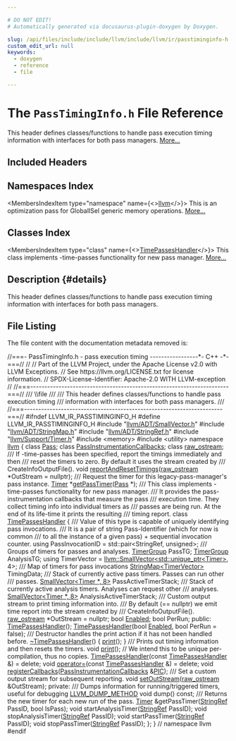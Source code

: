 ```yaml
---

# DO NOT EDIT!
# Automatically generated via docusaurus-plugin-doxygen by Doxygen.

slug: /api/files/include/include/llvm/include/llvm/ir/passtiminginfo-h
custom_edit_url: null
keywords:
  - doxygen
  - reference
  - file

---
```





# The `PassTimingInfo.h` File Reference

<DoxygenPage pluginConfig={pluginConfig}>

This header defines classes/functions to handle pass execution timing information with interfaces for both pass managers. <a href="#details">More...</a>

## Included Headers

<IncludesList>
<IncludesListItem
  filePath="llvm/ADT/SmallVector.h"
  permalink="/docs/api/files/include/include/llvm/include/llvm/adt/smallvector-h"
  isLocal="true" />
<IncludesListItem
  filePath="llvm/ADT/StringMap.h"
  permalink="/docs/api/files/include/include/llvm/include/llvm/adt/stringmap-h"
  isLocal="true" />
<IncludesListItem
  filePath="llvm/ADT/StringRef.h"
  permalink="/docs/api/files/include/include/llvm/include/llvm/adt/stringref-h"
  isLocal="true" />
<IncludesListItem
  filePath="llvm/Support/Timer.h"
  permalink="/docs/api/files/include/include/llvm/include/llvm/support/timer-h"
  isLocal="true" />
<IncludesListItem
  filePath="memory"
  permalink=""
  isLocal="false" />
<IncludesListItem
  filePath="utility"
  permalink=""
  isLocal="false" />
</IncludesList>

## Namespaces Index

<MembersIndex>

<MembersIndexItem
  type="namespace"
  name={<><a href="/docs/api/namespaces/llvm">llvm</a></>}>
This is an optimization pass for GlobalISel generic memory operations. <a href="/docs/api/namespaces/llvm/#details">More...</a>
</MembersIndexItem>

</MembersIndex>

## Classes Index

<MembersIndex>

<MembersIndexItem
  type="class"
  name={<><a href="/docs/api/classes/llvm/timepasseshandler">TimePassesHandler</a></>}>
This class implements -time-passes functionality for new pass manager. <a href="/docs/api/classes/llvm/timepasseshandler/#details">More...</a>
</MembersIndexItem>

</MembersIndex>

## Description {#details}

This header defines classes/functions to handle pass execution timing information with interfaces for both pass managers.

## File Listing

The file content with the documentation metadata removed is:

<ProgramListing>

<Link id="l00001" /><CodeLine lineNumber="1"><span class="doxyHighlightComment">//===- PassTimingInfo.h - pass execution timing -----------------&#42;- C++ -&#42;-===//</span></CodeLine>
<Link id="l00002" /><CodeLine lineNumber="2"><span class="doxyHighlightComment">//</span></CodeLine>
<Link id="l00003" /><CodeLine lineNumber="3"><span class="doxyHighlightComment">// Part of the LLVM Project, under the Apache License v2.0 with LLVM Exceptions.</span></CodeLine>
<Link id="l00004" /><CodeLine lineNumber="4"><span class="doxyHighlightComment">// See https://llvm.org/LICENSE.txt for license information.</span></CodeLine>
<Link id="l00005" /><CodeLine lineNumber="5"><span class="doxyHighlightComment">// SPDX-License-Identifier: Apache-2.0 WITH LLVM-exception</span></CodeLine>
<Link id="l00006" /><CodeLine lineNumber="6"><span class="doxyHighlightComment">//</span></CodeLine>
<Link id="l00007" /><CodeLine lineNumber="7"><span class="doxyHighlightComment">//===----------------------------------------------------------------------===//</span></CodeLine>
<Link id="l00008" /><CodeLine lineNumber="8"><span class="doxyHighlightComment">/// \\file</span></CodeLine>
<Link id="l00009" /><CodeLine lineNumber="9"><span class="doxyHighlightComment">///</span></CodeLine>
<Link id="l00010" /><CodeLine lineNumber="10"><span class="doxyHighlightComment">/// This header defines classes/functions to handle pass execution timing</span></CodeLine>
<Link id="l00011" /><CodeLine lineNumber="11"><span class="doxyHighlightComment">/// information with interfaces for both pass managers.</span></CodeLine>
<Link id="l00012" /><CodeLine lineNumber="12"><span class="doxyHighlightComment">///</span></CodeLine>
<Link id="l00013" /><CodeLine lineNumber="13"><span class="doxyHighlightComment">//===----------------------------------------------------------------------===//</span></CodeLine>
<Link id="l00014" /><CodeLine lineNumber="14"></CodeLine>
<Link id="l00015" /><CodeLine lineNumber="15"><span class="doxyHighlightPreprocessor">#ifndef LLVM&#95;IR&#95;PASSTIMINGINFO&#95;H</span></CodeLine>
<Link id="l00016" /><CodeLine lineNumber="16"><span class="doxyHighlightPreprocessor">#define LLVM&#95;IR&#95;PASSTIMINGINFO&#95;H</span></CodeLine>
<Link id="l00017" /><CodeLine lineNumber="17"></CodeLine>
<Link id="l00018" /><CodeLine lineNumber="18"><span class="doxyHighlightPreprocessor">#include &quot;<a href="/docs/api/files/include/include/llvm/include/llvm/adt/smallvector-h">llvm/ADT/SmallVector.h</a>&quot;</span></CodeLine>
<Link id="l00019" /><CodeLine lineNumber="19"><span class="doxyHighlightPreprocessor">#include &quot;<a href="/docs/api/files/include/include/llvm/include/llvm/adt/stringmap-h">llvm/ADT/StringMap.h</a>&quot;</span></CodeLine>
<Link id="l00020" /><CodeLine lineNumber="20"><span class="doxyHighlightPreprocessor">#include &quot;<a href="/docs/api/files/include/include/llvm/include/llvm/adt/stringref-h">llvm/ADT/StringRef.h</a>&quot;</span></CodeLine>
<Link id="l00021" /><CodeLine lineNumber="21"><span class="doxyHighlightPreprocessor">#include &quot;<a href="/docs/api/files/include/include/llvm/include/llvm/support/timer-h">llvm/Support/Timer.h</a>&quot;</span></CodeLine>
<Link id="l00022" /><CodeLine lineNumber="22"><span class="doxyHighlightPreprocessor">#include &lt;memory&gt;</span></CodeLine>
<Link id="l00023" /><CodeLine lineNumber="23"><span class="doxyHighlightPreprocessor">#include &lt;utility&gt;</span></CodeLine>
<Link id="l00024" /><CodeLine lineNumber="24"></CodeLine>
<Link id="l00025" /><CodeLine lineNumber="25"><span class="doxyHighlightKeyword">namespace </span><span class="doxyHighlight"><a href="/docs/api/namespaces/llvm">llvm</a> &#123;</span></CodeLine>
<Link id="l00026" /><CodeLine lineNumber="26"></CodeLine>
<Link id="l00027" /><CodeLine lineNumber="27"><span class="doxyHighlightKeyword">class </span><span class="doxyHighlight"><a href="/docs/api/classes/llvm/pass">Pass</a>;</span></CodeLine>
<Link id="l00028" /><CodeLine lineNumber="28"><span class="doxyHighlightKeyword">class </span><span class="doxyHighlight"><a href="/docs/api/classes/llvm/passinstrumentationcallbacks">PassInstrumentationCallbacks</a>;</span></CodeLine>
<Link id="l00029" /><CodeLine lineNumber="29"><span class="doxyHighlightKeyword">class </span><span class="doxyHighlight"><a href="/docs/api/classes/llvm/raw-ostream">raw&#95;ostream</a>;</span></CodeLine>
<Link id="l00030" /><CodeLine lineNumber="30"></CodeLine>
<Link id="l00031" /><CodeLine lineNumber="31"><span class="doxyHighlightComment">/// If -time-passes has been specified, report the timings immediately and then</span></CodeLine>
<Link id="l00032" /><CodeLine lineNumber="32"><span class="doxyHighlightComment">/// reset the timers to zero. By default it uses the stream created by</span></CodeLine>
<Link id="l00033" /><CodeLine lineNumber="33"><span class="doxyHighlightComment">/// CreateInfoOutputFile().</span></CodeLine>
<Link id="l00034" /><CodeLine lineNumber="34"><span class="doxyHighlightKeywordType">void</span><span class="doxyHighlight"> <a href="/docs/api/namespaces/llvm/#a4fcfca5f1acab67334c771877cd83a21">reportAndResetTimings</a>(<a href="/docs/api/classes/llvm/raw-ostream">raw&#95;ostream</a> &#42;OutStream = </span><span class="doxyHighlightKeyword">nullptr</span><span class="doxyHighlight">);</span></CodeLine>
<Link id="l00035" /><CodeLine lineNumber="35"></CodeLine>
<Link id="l00036" /><CodeLine lineNumber="36"><span class="doxyHighlightComment">/// Request the timer for this legacy-pass-manager&#39;s pass instance.</span></CodeLine>
<Link id="l00037" /><CodeLine lineNumber="37"><span class="doxyHighlight"><a href="/docs/api/classes/llvm/timer">Timer</a> &#42;<a href="/docs/api/namespaces/llvm/#a67d0285e03a80731db23ba77d291942d">getPassTimer</a>(<a href="/docs/api/classes/llvm/pass">Pass</a> &#42;);</span></CodeLine>
<Link id="l00038" /><CodeLine lineNumber="38"></CodeLine>
<Link id="l00039" /><CodeLine lineNumber="39"><span class="doxyHighlightComment">/// This class implements -time-passes functionality for new pass manager.</span></CodeLine>
<Link id="l00040" /><CodeLine lineNumber="40"><span class="doxyHighlightComment">/// It provides the pass-instrumentation callbacks that measure the pass</span></CodeLine>
<Link id="l00041" /><CodeLine lineNumber="41"><span class="doxyHighlightComment">/// execution time. They collect timing info into individual timers as</span></CodeLine>
<Link id="l00042" /><CodeLine lineNumber="42"><span class="doxyHighlightComment">/// passes are being run. At the end of its life-time it prints the resulting</span></CodeLine>
<Link id="l00043" /><CodeLine lineNumber="43"><span class="doxyHighlightComment">/// timing report.</span></CodeLine>
<Link id="l00044" /><CodeLine lineNumber="44" lineLink="/docs/api/classes/llvm/timepasseshandler"><span class="doxyHighlightKeyword">class </span><span class="doxyHighlight"><a href="/docs/api/classes/llvm/timepasseshandler/#a65d71b7296adf075c33a364803706412">TimePassesHandler</a> &#123;</span></CodeLine>
<Link id="l00045" /><CodeLine lineNumber="45"><span class="doxyHighlightComment">  /// Value of this type is capable of uniquely identifying pass invocations.</span></CodeLine>
<Link id="l00046" /><CodeLine lineNumber="46"><span class="doxyHighlightComment">  /// It is a pair of string Pass-Identifier (which for now is common</span></CodeLine>
<Link id="l00047" /><CodeLine lineNumber="47"><span class="doxyHighlightComment">  /// to all the instance of a given pass) + sequential invocation counter.</span></CodeLine>
<Link id="l00048" /><CodeLine lineNumber="48"><span class="doxyHighlight">  </span><span class="doxyHighlightKeyword">using </span><span class="doxyHighlight">PassInvocationID = std::pair&lt;StringRef, unsigned&gt;;</span></CodeLine>
<Link id="l00049" /><CodeLine lineNumber="49"></CodeLine>
<Link id="l00050" /><CodeLine lineNumber="50"><span class="doxyHighlightComment">  /// Groups of timers for passes and analyses.</span></CodeLine>
<Link id="l00051" /><CodeLine lineNumber="51"><span class="doxyHighlight">  <a href="/docs/api/classes/llvm/timergroup">TimerGroup</a> PassTG;</span></CodeLine>
<Link id="l00052" /><CodeLine lineNumber="52"><span class="doxyHighlight">  <a href="/docs/api/classes/llvm/timergroup">TimerGroup</a> AnalysisTG;</span></CodeLine>
<Link id="l00053" /><CodeLine lineNumber="53"></CodeLine>
<Link id="l00054" /><CodeLine lineNumber="54"><span class="doxyHighlight">  </span><span class="doxyHighlightKeyword">using </span><span class="doxyHighlight">TimerVector = <a href="/docs/api/classes/llvm/smallvector">llvm::SmallVector&lt;std::unique&#95;ptr&lt;Timer&gt;</a>, 4&gt;;</span></CodeLine>
<Link id="l00055" /><CodeLine lineNumber="55"><span class="doxyHighlightComment">  /// Map of timers for pass invocations</span></CodeLine>
<Link id="l00056" /><CodeLine lineNumber="56"><span class="doxyHighlight">  <a href="/docs/api/classes/llvm/stringmap">StringMap&lt;TimerVector&gt;</a> TimingData;</span></CodeLine>
<Link id="l00057" /><CodeLine lineNumber="57"></CodeLine>
<Link id="l00058" /><CodeLine lineNumber="58"><span class="doxyHighlightComment">  /// Stack of currently active pass timers. Passes can run other</span></CodeLine>
<Link id="l00059" /><CodeLine lineNumber="59"><span class="doxyHighlightComment">  /// passes.</span></CodeLine>
<Link id="l00060" /><CodeLine lineNumber="60"><span class="doxyHighlight">  <a href="/docs/api/classes/llvm/smallvector">SmallVector&lt;Timer &#42;, 8&gt;</a> PassActiveTimerStack;</span></CodeLine>
<Link id="l00061" /><CodeLine lineNumber="61"><span class="doxyHighlightComment">  /// Stack of currently active analysis timers. Analyses can request other</span></CodeLine>
<Link id="l00062" /><CodeLine lineNumber="62"><span class="doxyHighlightComment">  /// analyses.</span></CodeLine>
<Link id="l00063" /><CodeLine lineNumber="63"><span class="doxyHighlight">  <a href="/docs/api/classes/llvm/smallvector">SmallVector&lt;Timer &#42;, 8&gt;</a> AnalysisActiveTimerStack;</span></CodeLine>
<Link id="l00064" /><CodeLine lineNumber="64"></CodeLine>
<Link id="l00065" /><CodeLine lineNumber="65"><span class="doxyHighlightComment">  /// Custom output stream to print timing information into.</span></CodeLine>
<Link id="l00066" /><CodeLine lineNumber="66"><span class="doxyHighlightComment">  /// By default (== nullptr) we emit time report into the stream created by</span></CodeLine>
<Link id="l00067" /><CodeLine lineNumber="67"><span class="doxyHighlightComment">  /// CreateInfoOutputFile().</span></CodeLine>
<Link id="l00068" /><CodeLine lineNumber="68"><span class="doxyHighlight">  <a href="/docs/api/classes/llvm/raw-ostream">raw&#95;ostream</a> &#42;OutStream = </span><span class="doxyHighlightKeyword">nullptr</span><span class="doxyHighlight">;</span></CodeLine>
<Link id="l00069" /><CodeLine lineNumber="69"></CodeLine>
<Link id="l00070" /><CodeLine lineNumber="70"><span class="doxyHighlight">  </span><span class="doxyHighlightKeywordType">bool</span><span class="doxyHighlight"> <a href="/docs/api/files/lib/lib/support/statistic-cpp/#a558f5c44426d0eb7abb82a65e8892d9a">Enabled</a>;</span></CodeLine>
<Link id="l00071" /><CodeLine lineNumber="71"><span class="doxyHighlight">  </span><span class="doxyHighlightKeywordType">bool</span><span class="doxyHighlight"> PerRun;</span></CodeLine>
<Link id="l00072" /><CodeLine lineNumber="72"></CodeLine>
<Link id="l00073" /><CodeLine lineNumber="73"><span class="doxyHighlightKeyword">public</span><span class="doxyHighlight">:</span></CodeLine>
<Link id="l00074" /><CodeLine lineNumber="74"><span class="doxyHighlight">  <a href="/docs/api/classes/llvm/timepasseshandler/#a65d71b7296adf075c33a364803706412">TimePassesHandler</a>();</span></CodeLine>
<Link id="l00075" /><CodeLine lineNumber="75"><span class="doxyHighlight">  <a href="/docs/api/classes/llvm/timepasseshandler/#a65d71b7296adf075c33a364803706412">TimePassesHandler</a>(</span><span class="doxyHighlightKeywordType">bool</span><span class="doxyHighlight"> <a href="/docs/api/files/lib/lib/support/statistic-cpp/#a558f5c44426d0eb7abb82a65e8892d9a">Enabled</a>, </span><span class="doxyHighlightKeywordType">bool</span><span class="doxyHighlight"> PerRun = </span><span class="doxyHighlightKeyword">false</span><span class="doxyHighlight">);</span></CodeLine>
<Link id="l00076" /><CodeLine lineNumber="76"></CodeLine>
<Link id="l00077" /><CodeLine lineNumber="77"><span class="doxyHighlightComment">  /// Destructor handles the print action if it has not been handled before.</span></CodeLine>
<Link id="l00078" /><CodeLine lineNumber="78" lineLink="/docs/api/classes/llvm/timepasseshandler/#ab82c2833fab714769cb856edc7c6c8bb"><span class="doxyHighlight">  <a href="/docs/api/classes/llvm/timepasseshandler/#ab82c2833fab714769cb856edc7c6c8bb">~TimePassesHandler</a>() &#123; <a href="/docs/api/classes/llvm/timepasseshandler/#aaf0e4bd581c69cc7229f6364d47f6d05">print</a>(); &#125;</span></CodeLine>
<Link id="l00079" /><CodeLine lineNumber="79"></CodeLine>
<Link id="l00080" /><CodeLine lineNumber="80"><span class="doxyHighlightComment">  /// Prints out timing information and then resets the timers.</span></CodeLine>
<Link id="l00081" /><CodeLine lineNumber="81"><span class="doxyHighlight">  </span><span class="doxyHighlightKeywordType">void</span><span class="doxyHighlight"> <a href="/docs/api/classes/llvm/timepasseshandler/#aaf0e4bd581c69cc7229f6364d47f6d05">print</a>();</span></CodeLine>
<Link id="l00082" /><CodeLine lineNumber="82"></CodeLine>
<Link id="l00083" /><CodeLine lineNumber="83"><span class="doxyHighlight">  </span><span class="doxyHighlightComment">// We intend this to be unique per-compilation, thus no copies.</span></CodeLine>
<Link id="l00084" /><CodeLine lineNumber="84" lineLink="/docs/api/classes/llvm/timepasseshandler/#a1bc492cc2f98b66cc142597980b4f66d"><span class="doxyHighlight">  <a href="/docs/api/classes/llvm/timepasseshandler/#a1bc492cc2f98b66cc142597980b4f66d">TimePassesHandler</a>(</span><span class="doxyHighlightKeyword">const</span><span class="doxyHighlight"> <a href="/docs/api/classes/llvm/timepasseshandler/#a65d71b7296adf075c33a364803706412">TimePassesHandler</a> &amp;) = </span><span class="doxyHighlightKeyword">delete</span><span class="doxyHighlight">;</span></CodeLine>
<Link id="l00085" /><CodeLine lineNumber="85" lineLink="/docs/api/classes/llvm/timepasseshandler/#ac1d5878f935f77ce61e2d792797bd1e2"><span class="doxyHighlight">  </span><span class="doxyHighlightKeywordType">void</span><span class="doxyHighlight"> <a href="/docs/api/classes/llvm/timepasseshandler/#ac1d5878f935f77ce61e2d792797bd1e2">operator=</a>(</span><span class="doxyHighlightKeyword">const</span><span class="doxyHighlight"> <a href="/docs/api/classes/llvm/timepasseshandler/#a65d71b7296adf075c33a364803706412">TimePassesHandler</a> &amp;) = </span><span class="doxyHighlightKeyword">delete</span><span class="doxyHighlight">;</span></CodeLine>
<Link id="l00086" /><CodeLine lineNumber="86"></CodeLine>
<Link id="l00087" /><CodeLine lineNumber="87"><span class="doxyHighlight">  </span><span class="doxyHighlightKeywordType">void</span><span class="doxyHighlight"> <a href="/docs/api/classes/llvm/timepasseshandler/#a03d2e896dae596a26cf715589b8cf9f8">registerCallbacks</a>(<a href="/docs/api/classes/llvm/passinstrumentationcallbacks">PassInstrumentationCallbacks</a> &amp;<a href="/docs/api/files/lib/lib/passes/passbuilderbindings-cpp/#ad4d247df65c12507f447383be37d7ccb">PIC</a>);</span></CodeLine>
<Link id="l00088" /><CodeLine lineNumber="88"></CodeLine>
<Link id="l00089" /><CodeLine lineNumber="89"><span class="doxyHighlightComment">  /// Set a custom output stream for subsequent reporting.</span></CodeLine>
<Link id="l00090" /><CodeLine lineNumber="90"><span class="doxyHighlight">  </span><span class="doxyHighlightKeywordType">void</span><span class="doxyHighlight"> <a href="/docs/api/classes/llvm/timepasseshandler/#acad49f69255a43df18bb55e79f6cbe93">setOutStream</a>(<a href="/docs/api/classes/llvm/raw-ostream">raw&#95;ostream</a> &amp;OutStream);</span></CodeLine>
<Link id="l00091" /><CodeLine lineNumber="91"></CodeLine>
<Link id="l00092" /><CodeLine lineNumber="92"><span class="doxyHighlightKeyword">private</span><span class="doxyHighlight">:</span></CodeLine>
<Link id="l00093" /><CodeLine lineNumber="93"><span class="doxyHighlightComment">  /// Dumps information for running/triggered timers, useful for debugging</span></CodeLine>
<Link id="l00094" /><CodeLine lineNumber="94"><span class="doxyHighlight">  <a href="/docs/api/files/include/include/llvm/include/llvm/support/compiler-h/#aa863693eef567397d9c292da5bf22d34">LLVM&#95;DUMP&#95;METHOD</a> </span><span class="doxyHighlightKeywordType">void</span><span class="doxyHighlight"> dump() </span><span class="doxyHighlightKeyword">const</span><span class="doxyHighlight">;</span></CodeLine>
<Link id="l00095" /><CodeLine lineNumber="95"></CodeLine>
<Link id="l00096" /><CodeLine lineNumber="96"><span class="doxyHighlightComment">  /// Returns the new timer for each new run of the pass.</span></CodeLine>
<Link id="l00097" /><CodeLine lineNumber="97"><span class="doxyHighlight">  <a href="/docs/api/classes/llvm/timer">Timer</a> &amp;getPassTimer(<a href="/docs/api/classes/llvm/stringref">StringRef</a> PassID, </span><span class="doxyHighlightKeywordType">bool</span><span class="doxyHighlight"> IsPass);</span></CodeLine>
<Link id="l00098" /><CodeLine lineNumber="98"></CodeLine>
<Link id="l00099" /><CodeLine lineNumber="99"><span class="doxyHighlight">  </span><span class="doxyHighlightKeywordType">void</span><span class="doxyHighlight"> startAnalysisTimer(<a href="/docs/api/classes/llvm/stringref">StringRef</a> PassID);</span></CodeLine>
<Link id="l00100" /><CodeLine lineNumber="100"><span class="doxyHighlight">  </span><span class="doxyHighlightKeywordType">void</span><span class="doxyHighlight"> stopAnalysisTimer(<a href="/docs/api/classes/llvm/stringref">StringRef</a> PassID);</span></CodeLine>
<Link id="l00101" /><CodeLine lineNumber="101"><span class="doxyHighlight">  </span><span class="doxyHighlightKeywordType">void</span><span class="doxyHighlight"> startPassTimer(<a href="/docs/api/classes/llvm/stringref">StringRef</a> PassID);</span></CodeLine>
<Link id="l00102" /><CodeLine lineNumber="102"><span class="doxyHighlight">  </span><span class="doxyHighlightKeywordType">void</span><span class="doxyHighlight"> stopPassTimer(<a href="/docs/api/classes/llvm/stringref">StringRef</a> PassID);</span></CodeLine>
<Link id="l00103" /><CodeLine lineNumber="103"><span class="doxyHighlight">&#125;;</span></CodeLine>
<Link id="l00104" /><CodeLine lineNumber="104"></CodeLine>
<Link id="l00105" /><CodeLine lineNumber="105"><span class="doxyHighlight">&#125; </span><span class="doxyHighlightComment">// namespace llvm</span></CodeLine>
<Link id="l00106" /><CodeLine lineNumber="106"></CodeLine>
<Link id="l00107" /><CodeLine lineNumber="107"><span class="doxyHighlightPreprocessor">#endif</span></CodeLine>

</ProgramListing>


</DoxygenPage>
